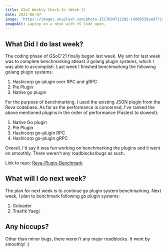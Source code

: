 ```yaml
---
title: GSoC Weekly Check-In (Week 1)
date: 2021-06-07
image: 'https://images.unsplash.com/photo-1517694712202-14dd9538aa97?ixlib=rb-1.2.1&ixid=eyJhcHBfaWQiOjEyMDd9&auto=format&fit=crop&w=2100&q=80'
imageAlt: Laptop on a desk with VS Code open.
---
```


## What Did I do last week?

The coding phase of GSoC'21 finally began last week. My aim for last week was to complete benchmarking atleast 3 golang plugin
systems, which I was able to accomplish. Last week I finished benchmarking the following golang plugin systems:

1. Hashicorp go-plugin over RPC and gRPC
2. Pie Plugin
3. Native go plugin

For the purpose of benchmarking, I used the existing JSON plugin from the Reva codebase. As far as the performance is concerned,
I've ranked the above mentioned plugins in the order of performance (Fastest to slowest):

1. Native Go plugin
2. Pie Plugin
3. Hashicorp go-plugin RPC
4. Hashicorp go-plugin gRPC


Overall, I'd say it was fun working on benchmarking the plugins and it went on smoothly. There weren't any roadblocks/bugs as such.

Link to repo: [Reva-Plugin-Benchmark](https://github.com/jimil749/reva-plugin-benchmark)

## What will I do next week?

The plan for next week is to continue go plugin system benchmarking. Next week, I plan to benchmark following go plugin systems:

1. Goloader
2. Traefik Yaegi

## Any hiccups?

Other than minor bugs, there weren't any major roadblocks. It went by smoothly! :)